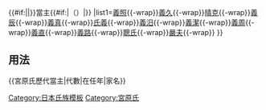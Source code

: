 {{Navbox
|name=宮原氏歷代當主
|title=[[FILE:Goshichi no kiri inverted.svg|20px|五七桐]]{{#if:{{{3|}}}|{{{3|}}}|[[宮原氏]]}}{{#if:{{{1|}}}|{{{1|}}}|}}當主{{#if:{{{2|}}}|（{{{2|}}}）|}}
|list1={{Nowrap begin}}[[宮原義照|義照]]{{-wrap}}[[宮原義久|義久]]{{-wrap}}[[宮原晴克|晴克]]{{-wrap}}[[宮原義辰|義辰]]{{-wrap}}[[宮原義真|義真]]{{-wrap}}[[宮原氏義|氏義]]{{-wrap}}[[宮原義汨|義汨]]{{-wrap}}[[宮原義潔|義潔]]{{-wrap}}[[宮原義周|義周]]{{-wrap}}[[宮原義直|義直]]{{-wrap}}[[宮原義路|義路]]{{-wrap}}[[足利聰氏|聰氏]]{{-wrap}}[[宮原嚴夫|嚴夫]]{{-wrap}}{{Nowrap end}}
}}<noinclude>
== 用法 ==
<nowiki>{{宮原氏歷代當主|代數|在任年|家名}}</nowiki>
[[Category:日本氏族模板]]
[[Category:宮原氏]]
</noinclude>